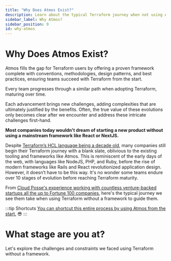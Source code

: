 ```yaml
---
title: "Why Does Atmos Exist?"
description: Learn about the typical Terraform journey when not using Atmos.
sidebar_label: Why Atmos?
sidebar_position: 9
id: why-atmos
---
```


# Why Does Atmos Exist?
<Intro>
Atmos fills the gap for Terraform users by offering a proven framework complete with conventions, methodologies, design patterns, and best practices, ensuring teams succeed with Terraform from the start.
</Intro>

Every team progresses through a similar path when adopting Terraform, maturing over time.

Each advancement brings new challenges, adding complexities that are ultimately justified by the benefits.
Often, the true value of these evolutions only becomes clear after we encounter and address these intricate challenges first-hand.

**Most companies today wouldn't dream of starting a new product without using a mainstream framework like React or NextJS.**

Despite [Terraform’s HCL language being a decade old](https://en.wikipedia.org/wiki/Terraform_(software)), many companies still begin their Terraform journey with a blank slate, oblivious to the existing tooling and frameworks like Atmos. This is reminiscent of the early days of the web, with languages like NodeJS, PHP, and Ruby, before the rise of modern frameworks like Rails and React revolutionized application design. However, it doesn’t have to be this way. It's no wonder some teams endure over 10 stages of evolution before reaching Terraform maturity.

From [Cloud Posse's experience working with countless venture-backed startups all the up to Fortune 100 companies](https://cloudposse.com), here's the typical journey we see them take when using Terraform without a framework to guide them.

:::tip Shortcuts
[You can shortcut this entire process by using Atmos from the start.](/introduction/why-atmos/nirvana) 😎
:::

# What stage are you at?

Let's explore the challenges and constraints we faced using Terraform without a framework.

<DocCardList/>


